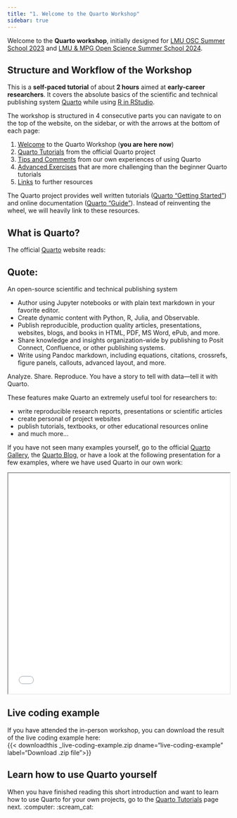 ```yaml
---
title: "1. Welcome to the Quarto Workshop"
sidebar: true
---
```


Welcome to the **Quarto workshop**, initially designed for [LMU OSC Summer School 2023](https://lmu-osc.github.io/OSC-Open-Research-Summer-School-2023/) and [LMU & MPG Open Science Summer School 2024](https://osip.mpdl.mpg.de/lmu-mpg-open-science-summer-school-2024/).

## Structure and Workflow of the Workshop

This is a **self-paced tutorial** of about **2 hours** aimed at **early-career researchers**.
It covers the absolute basics of the scientific and technical publishing system [Quarto](https://quarto.org/) while using [R in RStudio](https://quarto.org/docs/tools/rstudio.html).

The workshop is structured in 4 consecutive parts you can navigate to on the top of the website, on the sidebar, or with the arrows at the bottom of each page:

1. [Welcome](index.qmd) to the Quarto Workshop (**you are here now**)
2. [Quarto Tutorials](quarto_tutorials.qmd) from the official Quarto project
3. [Tips and Comments](comments.qmd) from our own experiences of using Quarto
4. [Advanced Exercises](quarto_exercises.qmd) that are more challenging than the beginner Quarto tutorials
5. [Links](links.qmd) to further resources


The Quarto project provides well written tutorials ([Quarto "Getting Started"](https://quarto.org/docs/get-started/)) and online documentation ([Quarto "Guide"](https://quarto.org/docs/guide/)).
Instead of reinventing the wheel, we will heavily link to these resources.

## What is Quarto?

The official [Quarto](https://quarto.org/) website reads:

::: {.callout-tip appearance="minimal" icon=false}
## Quote:

An open-source scientific and technical publishing system

- Author using Jupyter notebooks or with plain text markdown in your favorite editor.
- Create dynamic content with Python, R, Julia, and Observable.
- Publish reproducible, production quality articles, presentations, websites, blogs, and books in HTML, PDF, MS Word, ePub, and more.
- Share knowledge and insights organization-wide by publishing to Posit Connect, Confluence, or other publishing systems.
- Write using Pandoc markdown, including equations, citations, crossrefs, figure panels, callouts, advanced layout, and more.

Analyze. Share. Reproduce. You have a story to tell with data—tell it with Quarto.
:::

These features make Quarto an extremely useful tool for researchers to:

- write reproducible research reports, presentations or scientific articles
- create personal of project websites
- publish tutorials, textbooks, or other educational resources online
- and much more...

If you have not seen many examples yourself, go to the official [Quarto Gallery](https://quarto.org/docs/gallery/), the [Quarto Blog](https://quarto.org/docs/blog/), or have a look at the following presentation for a few examples, where we have used Quarto in our own work:

```{=html}
<iframe class="slide-deck" width="100%" height="500" src="presentation.html"></iframe>
```

<!-- ```{.markdown code-preview="presentation.qmd" width="780" height="500"} -->
<!-- ``` -->

::: {.callout-note collapse="true"}
## Live coding example
If you have attended the in-person workshop, you can download the result of the live coding example here:  
{{< downloadthis _live-coding-example.zip dname="live-coding-example" label="Download .zip file">}}
:::

## Learn how to use Quarto yourself

When you have finished reading this short introduction and want to learn how to use Quarto for your own projects, go to the [Quarto Tutorials](quarto_tutorials.qmd) page next. :computer: :scream_cat:
